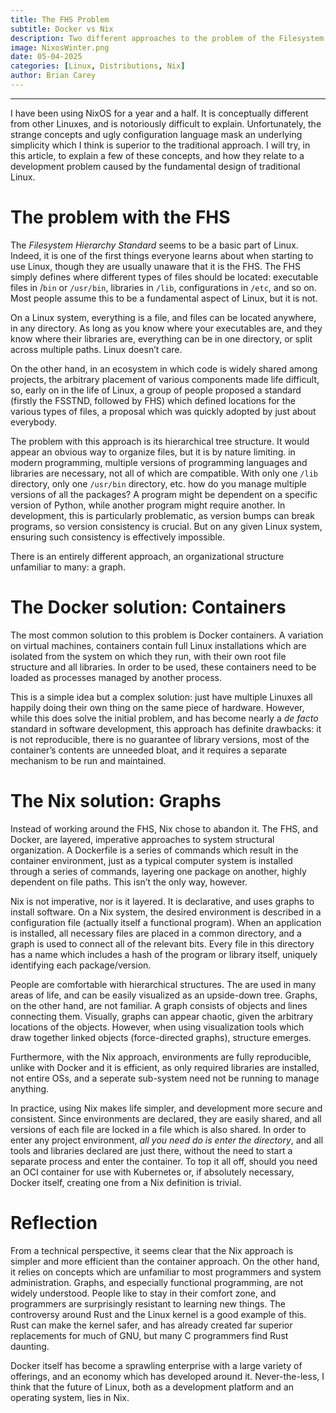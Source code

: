 ```yaml
---
title: The FHS Problem
subtitle: Docker vs Nix
description: Two different approaches to the problem of the Filesystem Heirarchy Standard
image: NixosWinter.png
date: 05-04-2025
categories: [Linux, Distributions, Nix]
author: Brian Carey
---
```


---

I have been using NixOS for a year and a half. It is conceptually different from other Linuxes, and is notoriously difficult to explain. Unfortunately, the strange concepts and ugly configuration language mask an underlying simplicity which I think is superior to the traditional approach. I will try, in this article, to explain a few of these concepts, and how they relate to a development problem caused by the fundamental design of traditional Linux.

# The problem with the FHS

The *Filesystem Hierarchy Standard* seems to be a basic part of Linux. Indeed, it is one of the first things everyone learns about when starting to use Linux, though they are usually unaware that it is the FHS. The FHS simply defines where different types of files should be located: executable files in /`bin` or `/usr/bin`, libraries in `/lib`, configurations in `/etc`, and so on. Most people assume this to be a fundamental aspect of Linux, but it is not.

On a Linux system, everything is a file, and files can be located anywhere, in any directory. As long as you know where your executables are, and they know where their libraries are, everything can be in one directory, or split across multiple paths. Linux doesn't care.

On the other hand, in an ecosystem in which code is widely shared among projects, the arbitrary placement of various components made life difficult, so, early on in the life of Linux, a group of people proposed a standard (firstly the FSSTND, followed by FHS) which defined locations for the various types of files, a proposal which was quickly adopted by just about everybody.

The problem with this approach is its hierarchical tree structure. It would appear an obvious way to organize files, but it is by nature limiting. in modern programming, multiple versions of programming languages and libraries are necessary, not all of which are compatible. With only one `/lib` directory, only one `/usr/bin` directory, etc. how do you manage multiple versions of all the packages? A program might be dependent on a specific version of Python, while another program might require another. In development, this is particularly problematic, as version bumps can break programs, so version consistency is crucial. But on any given Linux system, ensuring such consistency is effectively impossible.

There is an entirely different approach, an organizational structure unfamiliar to many: a graph.

# The Docker solution: Containers

The most common solution to this problem is Docker containers. A variation on virtual machines, containers contain full Linux installations which are isolated from the system on which they run, with their own root file structure and all libraries. In order to be used, these containers need to be loaded as processes managed by another process.

This is a simple idea but a complex solution: just have multiple Linuxes all happily doing their own thing on the same piece of hardware. However, while this does solve the initial problem, and has become nearly a *de facto* standard in software development, this approach has definite drawbacks: it is not reproducible, there is no guarantee of library versions, most of the container's contents are unneeded bloat, and it requires a separate mechanism to be run and maintained.

# The Nix solution: Graphs

Instead of working around the FHS, Nix chose to abandon it. The FHS, and Docker, are layered, imperative approaches to system structural organization. A Dockerfile is a series of commands which result in the container environment, just as a typical computer system is installed through a series of commands, layering one package on another, highly dependent on file paths. This isn't the only way, however.

Nix is not imperative, nor is it layered. It is declarative, and uses graphs to install software. On a Nix system, the desired environment is described in a configuration file (actually itself a functional program). When an application is installed, all necessary files are placed in a common directory, and a graph is used to connect all of the relevant bits. Every file in this directory has a name which includes a hash of the program or library itself, uniquely identifying each package/version.

People are comfortable with hierarchical structures. The are used in many areas of life, and can be easily visualized as an upside-down tree. Graphs, on the other hand, are not familiar. A graph consists of objects and lines connecting them. Visually, graphs can appear chaotic, given the arbitrary locations of the objects. However, when using visualization tools which draw together linked objects (force-directed graphs), structure emerges.

Furthermore, with the Nix approach, environments are fully reproducible, unlike with Docker and it is efficient, as only required libraries are installed, not entire OSs, and a seperate sub-system need not be running to manage anything.

In practice, using Nix makes life simpler, and development more secure and consistent. Since environments are declared, they are easily shared, and all versions of each file are locked in a file which is also shared. In order to enter any project environment, *all you need do is enter the directory*, and all tools and libraries declared are just there, without the need to start a separate process and enter the container. To top it all off, should you need an OCI container for use with Kubernetes or, if absolutely necessary, Docker itself, creating one from a Nix definition is trivial.

# Reflection

From a technical perspective, it seems clear that the Nix approach is simpler and more efficient than the container approach. On the other hand, it relies on concepts which are unfamiliar to most programmers and system administration. Graphs, and especially functional programming, are not widely understood. People like to stay in their comfort zone, and programmers are surprisingly resistant to learning new things. The controversy around Rust and the Linux kernel is a good example of this. Rust can make the kernel safer, and has already created far superior replacements for much of GNU, but many C programmers find Rust daunting.

Docker itself has become a sprawling enterprise with a large variety of offerings, and an economy which has developed around it. Never-the-less, I think that the future of Linux, both as a development platform and an operating system, lies in Nix.
